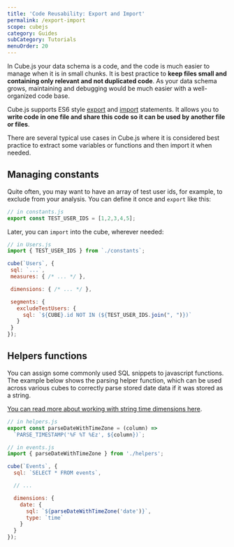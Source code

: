 ```yaml
---
title: 'Code Reusability: Export and Import'
permalink: /export-import
scope: cubejs
category: Guides
subCategory: Tutorials
menuOrder: 20
---
```


[comment]: # (PROOFREAD: DONE)

In Cube.js your data schema is a code, and the code is much easier to manage when it is in small chunks.
It is best practice to **keep files small and containing only relevant and not duplicated code**.
As your data schema grows, maintaining and debugging would be much easier with a well-organized code base.

Cube.js supports ES6 style [export](https://developer.mozilla.org/en-US/docs/web/javascript/reference/statements/export) and [import](https://developer.mozilla.org/en-US/docs/Web/JavaScript/Reference/Statements/import) statements.
It allows you to **write code in one file and share this code so it can be used by another file or files**.

There are several typical use cases in Cube.js where it is considered best practice to extract some variables or functions and then import it when needed.

## Managing constants
Quite often, you may want to have an array of test user ids, for example, to exclude from your analysis.
You can define it once and `export` like this:

```javascript
// in constants.js
export const TEST_USER_IDS = [1,2,3,4,5];
```

Later, you can `import` into the cube, wherever needed:

```javascript
// in Users.js
import { TEST_USER_IDS } from `./constants`;

cube(`Users`, {
 sql: `...`,
 measures: { /* ... */ },

 dimensions: { /* ... */ },

 segments: {
   excludeTestUsers: {
     sql: `${CUBE}.id NOT IN (${TEST_USER_IDS.join(", ")})`
   }
 }
});
```
## Helpers functions
You can assign some commonly used SQL snippets to javascript functions.
The example below shows the parsing helper function, which can be used across various cubes to correctly parse stored date data if it was stored as a string.

[You can read more about working with string time dimensions here](working-with-string-time-dimensions).

```javascript
// in helpers.js
export const parseDateWithTimeZone = (column) =>
  `PARSE_TIMESTAMP('%F %T %Ez', ${column})`;
```

```javascript
// in events.js
import { parseDateWithTimeZone } from './helpers';

cube(`Events`, {
  sql: `SELECT * FROM events`,

  // ...

  dimensions: {
    date: {
      sql: `${parseDateWithTimeZone('date')}`,
      type: `time`
    }
  }
});
```
